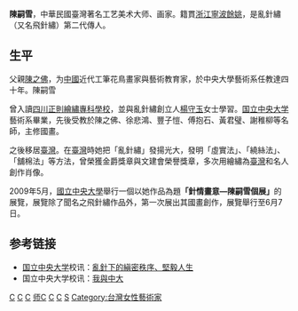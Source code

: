 '''陳嗣雪'''{{BD|1924年||2014年||catIdx=Chen}}，中華民國臺灣著名工艺美术大师、画家。籍貫[[浙江|浙江]][[寧波|寧波]][[餘姚|餘姚]]，是亂針繡（又名飛針繡）第二代傳人。

==生平==
父親[[陳之佛|陳之佛]]，为[[中國|中國]]近代工筆花鳥畫家與藝術教育家，於中央大學藝術系任教達四十年。陳嗣雪

曾入讀[[四川正則繪繡專科學校|四川正則繪繡專科學校]]，並與亂針繡創立人[[楊守玉|楊守玉]]女士學習。[[国立中央大学_(南京)|国立中央大学]]藝術系畢業，先後受教於陳之佛、徐悲鴻、豐子愷、傅抱石、黃君璧、謝稚柳等名師，主修國畫。

之後移居[[臺灣|臺灣]]。在[[臺灣|臺灣]]時她把「亂針繡」發揚光大，發明「虛實法」、「繞絲法」、「舖棉法」等方法，曾榮獲金爵獎章與文建會榮譽獎章，多次用繪繡為[[臺灣|臺灣]]和名人創作肖像。

2009年5月，[[國立中央大學|國立中央大學]]舉行一個以她作品為題'''「針情畫意—陳嗣雪個展」'''的展覽，展覽除了聞名之飛針繡作品外，第一次展出其國畫創作，展覽舉行至6月7日。

==参考链接==
* [[国立中央大学_(南京)|国立中央大学]]校讯：[https://web.archive.org/web/20120920024925/http://sec.ncu.edu.tw/ncunews/168/spotlight_101.html 亂針下的縝密秩序、堅毅人生]
* 国立中央大学校讯：[https://web.archive.org/web/20120920024840/http://sec.ncu.edu.tw/ncunews/168/feature_101.html 我與中大]

[[Category:刺繡家|C]]
[[Category:中華民國畫家|C]]
[[Category:台灣工藝家|C]]
[[Category:國立中央大學大陸時期校友|师C]]
[[Category:台灣戰後寧波移民|C]]
[[Category:余姚人|C]]
[[Category:陈姓|S]]
[[Category:台灣女性藝術家|Category:台灣女性藝術家]]